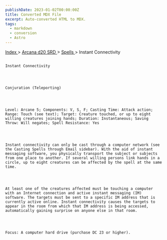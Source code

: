 ```yaml
---
publishDate: 2023-01-02T00:00:00Z
title: Converted MDX File
excerpt: Auto-converted HTML to MDX.
tags:
  - markdown
  - conversion
  - Astro
---
```







[
      Index
     ](-index)
     >
     [
      Arcana d20 SRD
     ](arcana-d20-srd-index)
     >
     [
      Spells
     ](arcana-d20-srd-spells-index)
     > Instant Connectivity
    




## 
    Instant Connectivity
   



    Conjuration (Teleporting)
   



    Level: Arcane 5; Components: V, S, F; Casting Time: Attack action; Range: Touch (see text); Target: Creature touched, or up to eight willing creatures joining hands; Duration: Instantaneous; Saving Throw: Will negates; Spell Resistance: Yes
   



    Instant connectivity can only be cast through a computer network (see the Casting Spells through Email sidebar). With the aid of instant messaging software, you physically transport the subject or subjects from one place to another. If several willing persons link hands in a circle, up to eight creatures can be affected by the spell at the same time.
   



    At least one of the creatures affected must be touching a computer with an Internet connection and active instant messaging (IM) software. The targets must be sent to a specific IM address that is currently active online. Instant connectivity causes the targets to appear in the room from which that IM address is being accessed, automatically gaining surprise on anyone else in that room.
   



    Focus: A computer hard drive (purchase DC 23 or higher).
   





